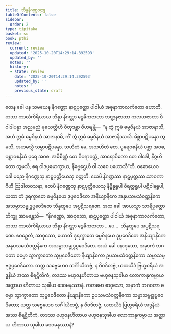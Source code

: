 ```yaml
---
title: ဘိန္နနိဂဏ္ဌဝတ္ထု
tableOfContents: false
sidebar:
  order: 2
type: tipitaka
basket: su
book: pthi
review:
  current: review
  updated: '2025-10-20T14:29:14.392593'
  updated_by: ''
  notes: ''
  history:
  - state: review
    date: '2025-10-20T14:29:14.392593'
    updated_by: ''
    notes: ''
    previous_state: draft
---
```



<DynamicBreadcrumb />


<ReviewStatus review={frontmatter.review} showDetails={true} />

<HypothesisAnnotation frontmatter={frontmatter} />

<Division number="301" book="pthi" e="ch" v="8" p="176">

<Paragraph number="779" book="pthi">
တေန ခေါ ပန သမယေန နိဂဏ္ဌော နာဋပုတ္တော ပါဝါယံ အဓုနာကာလင်္ကတော ဟောတိ. တဿ ကာလံကိရိယာယ ဘိန္နာ နိဂဏ္ဌာ ဒွေဓိကဇာတာ ဘဏ္ဍနဇာတာ ကလဟဇာတာ ဝိဝါဒါပန္နာ အညမညံ မုခသတ္တီဟိ ဝိတုဒန္တာ ဝိဟရန္တိ—  “န တွံ ဣမံ ဓမ္မဝိနယံ အာဇာနာသိ, အဟံ ဣမံ ဓမ္မဝိနယံ အာဇာနာမိ, ကိံ တွံ ဣမံ ဓမ္မဝိနယံ အာဇာနိဿသိ. မိစ္ဆာပဋိပန္နော တွမသိ, အဟမသ္မိ သမ္မာပဋိပန္နော. သဟိတံ မေ, အသဟိတံ တေ. ပုရေဝစနီယံ ပစ္ဆာ အဝစ, ပစ္ဆာဝစနီယံ ပုရေ အဝစ. အဓိစိဏ္ဏံ တေ ဝိပရာဝတ္တံ, အာရောပိတော တေ ဝါဒေါ, နိဂ္ဂဟိတော တွမသိ, စရ ဝါဒပ္ပမောက္ခာယ, နိဗ္ဗေဌေဟိ ဝါ သစေ ပဟောသီ”တိ. ဝဓောယေဝ ခေါ မညေ နိဂဏ္ဌေသု နာဋပုတ္တိယေသု ဝတ္တတိ. ယေပိ နိဂဏ္ဌဿ နာဋပုတ္တဿ သာဝကာ ဂိဟီ ဩဒါတဝသနာ, တေပိ နိဂဏ္ဌေသု နာဋပုတ္တိယေသု နိဗ္ဗိန္နရူပါ ဝိရတ္တရူပါ ပဋိဝါနရူပါ, ယထာ တံ ဒုရက္ခာတေ ဓမ္မဝိနယေ ဒုပ္ပဝေဒိတေ အနိယျာနိကေ အနုပသမသံဝတ္တနိကေ အသမ္မာသမ္ဗုဒ္ဓပ္ပဝေဒိတေ ဘိန္နထူပေ အပ္ပဋိသရဏေ.
</Paragraph>

</Division>
<Division number="302" book="pthi" e="ch" v="8" p="177">

<Paragraph number="780" book="pthi">
အထ ခေါ အာယသ္မာ သာရိပုတ္တော ဘိက္ခူ အာမန္တေသိ—  “နိဂဏ္ဌော, အာဝုသော, နာဋပုတ္တော ပါဝါယံ အဓုနာကာလင်္ကတော, တဿ ကာလံကိရိယာယ ဘိန္နာ နိဂဏ္ဌာ ဒွေဓိကဇာတာ …ပေ…  ဘိန္နထူပေ အပ္ပဋိသရဏေ. ဧဝဉှေတံ, အာဝုသော, ဟောတိ ဒုရက္ခာတေ ဓမ္မဝိနယေ ဒုပ္ပဝေဒိတေ အနိယျာနိကေ အနုပသမသံဝတ္တနိကေ အသမ္မာသမ္ဗုဒ္ဓပ္ပဝေဒိတေ. အယံ ခေါ ပနာဝုသော, အမှာကံ ဘဂဝတာ ဓမ္မော သွာက္ခာတော သုပ္ပဝေဒိတော နိယျာနိကော ဥပသမသံဝတ္တနိကော သမ္မာသမ္ဗုဒ္ဓပ္ပဝေဒိတော. တတ္ထ သဗ္ဗေဟေဝ သင်္ဂါယိတဗ္ဗံ, န ဝိဝဒိတဗ္ဗံ, ယထယိဒံ ဗြဟ္မစရိယံ အဒ္ဓနိယံ အဿ စိရဋ္ဌိတိကံ, တဒဿ ဗဟုဇနဟိတာယ ဗဟုဇနသုခါယ လောကာနုကမ္ပာယ အတ္ထာယ ဟိတာယ သုခါယ ဒေဝမနုဿာနံ.
</Paragraph>

<Paragraph number="781" book="pthi">
ကတမော စာဝုသော, အမှာကံ ဘဂဝတာ ဓမ္မော သွာက္ခာတော သုပ္ပဝေဒိတော နိယျာနိကော ဥပသမသံဝတ္တနိကော သမ္မာသမ္ဗုဒ္ဓပ္ပဝေဒိတော; ယတ္ထ သဗ္ဗေဟေဝ သင်္ဂါယိတဗ္ဗံ, န ဝိဝဒိတဗ္ဗံ, ယထယိဒံ ဗြဟ္မစရိယံ အဒ္ဓနိယံ အဿ စိရဋ္ဌိတိကံ, တဒဿ ဗဟုဇနဟိတာယ ဗဟုဇနသုခါယ လောကာနုကမ္ပာယ အတ္ထာယ ဟိတာယ သုခါယ ဒေဝမနုဿာနံ?
</Paragraph>
</Division>